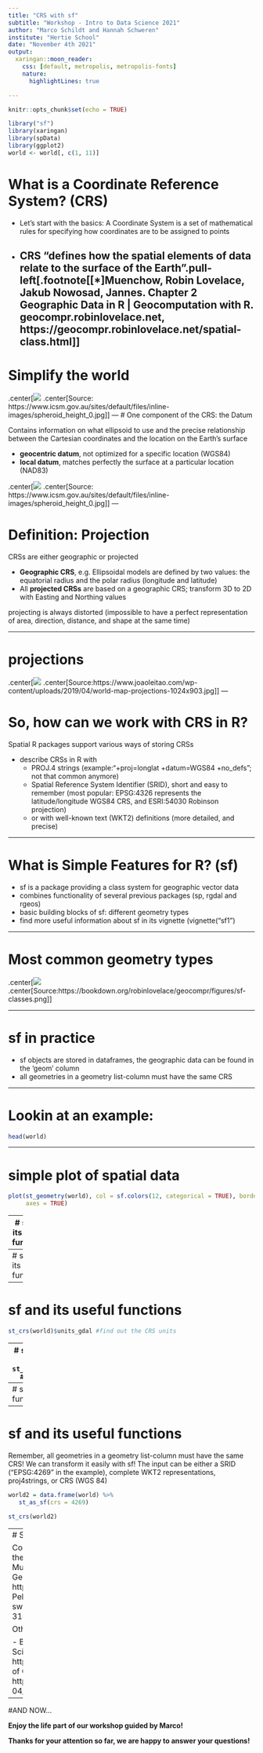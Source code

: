 ```yaml
---
title: "CRS with sf"
subtitle: "Workshop - Intro to Data Science 2021"
author: "Marco Schildt and Hannah Schweren"
institute: "Hertie School"
date: "November 4th 2021"
output:
  xaringan::moon_reader:
    css: [default, metropolis, metropolis-fonts] 
    nature:
      highlightLines: true

---
```


```r
knitr::opts_chunk$set(echo = TRUE)
```


```r
library("sf")
library(xaringan)
library(spData)
library(ggplot2)
world <- world[, c(1, 11)]
```

# What is a Coordinate Reference System? (CRS)

- Let's start with the basics: A Coordinate System is a set of mathematical rules for specifying how coordinates are to be assigned to points


- CRS "defines <b>how the spatial elements of data relate to the surface of the Earth</b>".pull-left[.footnote[[*]Muenchow, Robin Lovelace, Jakub Nowosad, Jannes. Chapter 2 Geographic Data in R | Geocomputation with R. geocompr.robinlovelace.net, https://geocompr.robinlovelace.net/spatial-class.html]]
---

# Simplify the world

.center[![](Ellipsoid.png)
.center[Source: https://www.icsm.gov.au/sites/default/files/inline-images/spheroid_height_0.jpg]]
---
# One component of the CRS: the Datum

Contains information on what ellipsoid to use and the precise relationship between the Cartesian coordinates and the location on the Earth’s surface

- <b>geocentric datum</b>, not optimized for a specific location (WGS84)
- <b>local datum</b>, matches perfectly the surface at a particular location (NAD83)

.center[![](local.geodetic.datum.png)
.center[Source: https://www.icsm.gov.au/sites/default/files/inline-images/spheroid_height_0.jpg]]
---

# Definition: Projection

CRSs are either geographic or projected

- <b>Geographic CRS</b>, e.g. Ellipsoidal models are defined by two values: the equatorial radius and the polar radius (longitude and latitude) 
- All <b>projected CRSs</b> are based on a geographic CRS; transform 3D to 2D with Easting and Northing values

projecting is always distorted (impossible to have a perfect representation of area, direction, distance, and shape at the same time)
  
---

# projections

.center[![](projections.png)
.center[Source:https://www.joaoleitao.com/wp-content/uploads/2019/04/world-map-projections-1024x903.jpg]]
---

# So, how can we work with CRS in R?

Spatial R packages support various ways of storing CRSs

- describe CRSs in R with
  - PROJ.4 strings (example:"+proj=longlat +datum=WGS84 +no_defs"; not that common anymore)
  - Spatial Reference System Identifier (SRID), short and easy to remember (most popular: EPSG:4326 represents the latitude/longitude WGS84 CRS, and ESRI:54030 Robinson projection)
  - or with well-known text (WKT2) definitions (more detailed, and precise)
  
---

# What is Simple Features for R? (sf)

- sf is a package providing a class system for geographic vector data
- combines functionality of several previous packages (sp, rgdal and rgeos)
- basic building blocks of sf: different geometry types
- find more useful information about sf in its vignette (vignette("sf1")

---

# Most common geometry types

.center[![](sf-classes.png)
.center[Source:https://bookdown.org/robinlovelace/geocompr/figures/sf-classes.png]]

---

# sf in practice
- sf objects are stored in dataframes, the geographic data can be found in the ‘geom’ column 
- all geometries in a geometry list-column must have the same CRS

---

# Lookin at an example:
```r
head(world)
```
---

# simple plot of spatial data
```r

plot(st_geometry(world), col = sf.colors(12, categorical = TRUE), border = 'grey', 
     axes = TRUE)

```

---
# sf and its useful functions

```r
st_crs(world) # get CRS
```

---
# sf and its useful functions
```r
st_crs(world)$IsGeographic # check if its geographic or projected
```
---
# sf and its useful functions

```r
st_crs(world)$units_gdal #find out the CRS units
```
---
# sf and its useful functions
```r
st_crs(world)$srid # get the SRID
```
---
# sf and its useful functions
```r
st_crs(world)$proj4string # get the proj4string
```
---
# sf and its useful functions
Remember, all geometries in a geometry list-column must have the same CRS! We can transform it easily with sf!
The input can be either a SRID ("EPSG:4269" in the example), complete WKT2 representations, proj4strings, or CRS (WGS 84)

```r
world2 = data.frame(world) %>% 
   st_as_sf(crs = 4269)

st_crs(world2)
```

---
# Sources

Content and code of this workshop draw heavily on the following two, very interesting ebooks: 
- Muenchow, Robin Lovelace, Jakub Nowosad, Jannes. Geocomputation with R. bookdown.org, https://geocompr.robinlovelace.net/
- Bivand, Edzer Pebesma, Roger. | Spatial Data Science. keen-swartz-3146c4.netlify.app, https://keen-swartz-3146c4.netlify.app/intro.html. 

Other sources we used for the presentation:

- Bivand, Edzer Pebesma, Roger. Spatial Data Science. keen-swartz-3146c4.netlify.app, https://keen-swartz-3146c4.netlify.app/
- Overview of Coordinate Reference Systems (CRS) in R: https://www.nceas.ucsb.edu/sites/default/files/2020-04/OverviewCoordinateReferenceSystems.pdf

---
#AND NOW...


<b>Enjoy the life part of our workshop guided by Marco!


Thanks for your attention so far, we are happy to answer your questions!</b>
